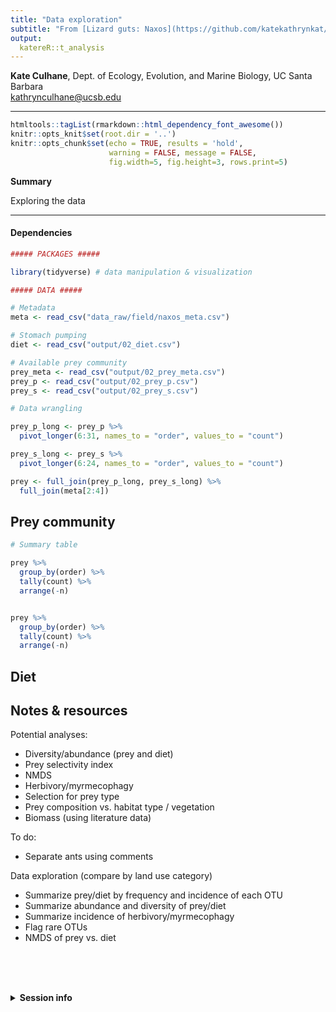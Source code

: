 ```yaml
---
title: "Data exploration"
subtitle: "From [Lizard guts: Naxos](https://github.com/katekathrynkat/lizard-guts-naxos)"
output:
  katereR::t_analysis
---
```


**Kate Culhane**, Dept. of Ecology, Evolution, and Marine Biology, UC Santa Barbara  
[kathrynculhane@ucsb.edu](kathrynculhane@ucsb.edu)
[<i class="fa fa-github"></i>](https://github.com/katekathrynkat/)
[<i class="fa fa-twitter"></i>](https://twitter.com/katekathrynkat/)

***

```r
htmltools::tagList(rmarkdown::html_dependency_font_awesome())
knitr::opts_knit$set(root.dir = '..')
knitr::opts_chunk$set(echo = TRUE, results = 'hold',
                      warning = FALSE, message = FALSE,
                      fig.width=5, fig.height=3, rows.print=5)
```

<div class = "summary">

**Summary**

Exploring the data

</div>

***

#### Dependencies

```r

##### PACKAGES #####

library(tidyverse) # data manipulation & visualization

##### DATA #####

# Metadata
meta <- read_csv("data_raw/field/naxos_meta.csv")

# Stomach pumping
diet <- read_csv("output/02_diet.csv")

# Available prey community
prey_meta <- read_csv("output/02_prey_meta.csv")
prey_p <- read_csv("output/02_prey_p.csv")
prey_s <- read_csv("output/02_prey_s.csv")

```

```r

# Data wrangling

prey_p_long <- prey_p %>% 
  pivot_longer(6:31, names_to = "order", values_to = "count")

prey_s_long <- prey_s %>% 
  pivot_longer(6:24, names_to = "order", values_to = "count")

prey <- full_join(prey_p_long, prey_s_long) %>% 
  full_join(meta[2:4])

```

## Prey community

```r

# Summary table

prey %>% 
  group_by(order) %>% 
  tally(count) %>% 
  arrange(-n)


prey %>% 
  group_by(order) %>% 
  tally(count) %>% 
  arrange(-n)

```


## Diet


## Notes & resources

Potential analyses:

- Diversity/abundance (prey and diet)
- Prey selectivity index
- NMDS
- Herbivory/myrmecophagy
- Selection for prey type
- Prey composition vs. habitat type / vegetation
- Biomass (using literature data)

To do: 

- Separate ants using comments

Data exploration (compare by land use category)

- Summarize prey/diet by frequency and incidence of each OTU
- Summarize abundance and diversity of prey/diet
- Summarize incidence of herbivory/myrmecophagy
- Flag rare OTUs
- NMDS of prey vs. diet

<br>
<br>
<br>

<details><summary>**Session info**</summary>
```r
devtools::session_info()
```
</details>

